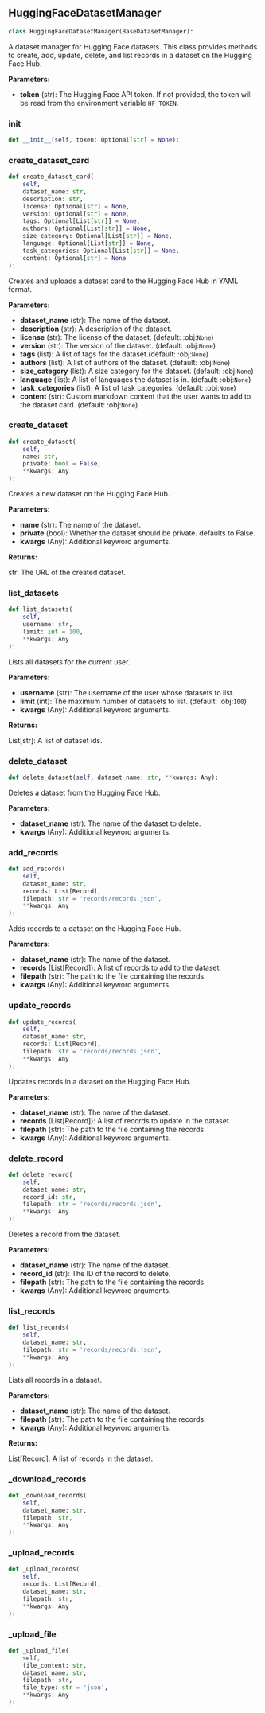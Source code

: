 <a id="camel.datahubs.huggingface"></a>

<a id="camel.datahubs.huggingface.HuggingFaceDatasetManager"></a>

## HuggingFaceDatasetManager

```python
class HuggingFaceDatasetManager(BaseDatasetManager):
```

A dataset manager for Hugging Face datasets. This class provides
methods to create, add, update, delete, and list records in a dataset on
the Hugging Face Hub.

**Parameters:**

- **token** (str): The Hugging Face API token. If not provided, the token will be read from the environment variable `HF_TOKEN`.

<a id="camel.datahubs.huggingface.HuggingFaceDatasetManager.__init__"></a>

### __init__

```python
def __init__(self, token: Optional[str] = None):
```

<a id="camel.datahubs.huggingface.HuggingFaceDatasetManager.create_dataset_card"></a>

### create_dataset_card

```python
def create_dataset_card(
    self,
    dataset_name: str,
    description: str,
    license: Optional[str] = None,
    version: Optional[str] = None,
    tags: Optional[List[str]] = None,
    authors: Optional[List[str]] = None,
    size_category: Optional[List[str]] = None,
    language: Optional[List[str]] = None,
    task_categories: Optional[List[str]] = None,
    content: Optional[str] = None
):
```

Creates and uploads a dataset card to the Hugging Face Hub in YAML
format.

**Parameters:**

- **dataset_name** (str): The name of the dataset.
- **description** (str): A description of the dataset.
- **license** (str): The license of the dataset. (default: :obj:`None`)
- **version** (str): The version of the dataset. (default: :obj:`None`)
- **tags** (list): A list of tags for the dataset.(default: :obj:`None`)
- **authors** (list): A list of authors of the dataset. (default: :obj:`None`)
- **size_category** (list): A size category for the dataset. (default: :obj:`None`)
- **language** (list): A list of languages the dataset is in. (default: :obj:`None`)
- **task_categories** (list): A list of task categories. (default: :obj:`None`)
- **content** (str): Custom markdown content that the user wants to add to the dataset card. (default: :obj:`None`)

<a id="camel.datahubs.huggingface.HuggingFaceDatasetManager.create_dataset"></a>

### create_dataset

```python
def create_dataset(
    self,
    name: str,
    private: bool = False,
    **kwargs: Any
):
```

Creates a new dataset on the Hugging Face Hub.

**Parameters:**

- **name** (str): The name of the dataset.
- **private** (bool): Whether the dataset should be private. defaults to False.
- **kwargs** (Any): Additional keyword arguments.

**Returns:**

  str: The URL of the created dataset.

<a id="camel.datahubs.huggingface.HuggingFaceDatasetManager.list_datasets"></a>

### list_datasets

```python
def list_datasets(
    self,
    username: str,
    limit: int = 100,
    **kwargs: Any
):
```

Lists all datasets for the current user.

**Parameters:**

- **username** (str): The username of the user whose datasets to list.
- **limit** (int): The maximum number of datasets to list. (default: :obj:`100`)
- **kwargs** (Any): Additional keyword arguments.

**Returns:**

  List[str]: A list of dataset ids.

<a id="camel.datahubs.huggingface.HuggingFaceDatasetManager.delete_dataset"></a>

### delete_dataset

```python
def delete_dataset(self, dataset_name: str, **kwargs: Any):
```

Deletes a dataset from the Hugging Face Hub.

**Parameters:**

- **dataset_name** (str): The name of the dataset to delete.
- **kwargs** (Any): Additional keyword arguments.

<a id="camel.datahubs.huggingface.HuggingFaceDatasetManager.add_records"></a>

### add_records

```python
def add_records(
    self,
    dataset_name: str,
    records: List[Record],
    filepath: str = 'records/records.json',
    **kwargs: Any
):
```

Adds records to a dataset on the Hugging Face Hub.

**Parameters:**

- **dataset_name** (str): The name of the dataset.
- **records** (List[Record]): A list of records to add to the dataset.
- **filepath** (str): The path to the file containing the records.
- **kwargs** (Any): Additional keyword arguments.

<a id="camel.datahubs.huggingface.HuggingFaceDatasetManager.update_records"></a>

### update_records

```python
def update_records(
    self,
    dataset_name: str,
    records: List[Record],
    filepath: str = 'records/records.json',
    **kwargs: Any
):
```

Updates records in a dataset on the Hugging Face Hub.

**Parameters:**

- **dataset_name** (str): The name of the dataset.
- **records** (List[Record]): A list of records to update in the dataset.
- **filepath** (str): The path to the file containing the records.
- **kwargs** (Any): Additional keyword arguments.

<a id="camel.datahubs.huggingface.HuggingFaceDatasetManager.delete_record"></a>

### delete_record

```python
def delete_record(
    self,
    dataset_name: str,
    record_id: str,
    filepath: str = 'records/records.json',
    **kwargs: Any
):
```

Deletes a record from the dataset.

**Parameters:**

- **dataset_name** (str): The name of the dataset.
- **record_id** (str): The ID of the record to delete.
- **filepath** (str): The path to the file containing the records.
- **kwargs** (Any): Additional keyword arguments.

<a id="camel.datahubs.huggingface.HuggingFaceDatasetManager.list_records"></a>

### list_records

```python
def list_records(
    self,
    dataset_name: str,
    filepath: str = 'records/records.json',
    **kwargs: Any
):
```

Lists all records in a dataset.

**Parameters:**

- **dataset_name** (str): The name of the dataset.
- **filepath** (str): The path to the file containing the records.
- **kwargs** (Any): Additional keyword arguments.

**Returns:**

  List[Record]: A list of records in the dataset.

<a id="camel.datahubs.huggingface.HuggingFaceDatasetManager._download_records"></a>

### _download_records

```python
def _download_records(
    self,
    dataset_name: str,
    filepath: str,
    **kwargs: Any
):
```

<a id="camel.datahubs.huggingface.HuggingFaceDatasetManager._upload_records"></a>

### _upload_records

```python
def _upload_records(
    self,
    records: List[Record],
    dataset_name: str,
    filepath: str,
    **kwargs: Any
):
```

<a id="camel.datahubs.huggingface.HuggingFaceDatasetManager._upload_file"></a>

### _upload_file

```python
def _upload_file(
    self,
    file_content: str,
    dataset_name: str,
    filepath: str,
    file_type: str = 'json',
    **kwargs: Any
):
```
